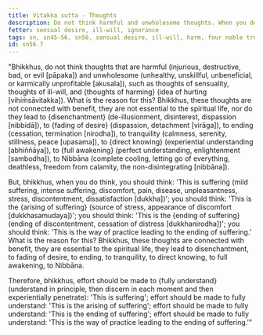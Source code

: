 ```yaml
---
title: Vitakka sutta - Thoughts
description: Do not think harmful and unwholesome thoughts. When you do think, think about suffering, the arising of suffering, the ending of suffering, and the way of practice leading to the ending of suffering.
fetter: sensual desire, ill-will, ignorance
tags: sn, sn45-56, sn56, sensual desire, ill-will, harm, four noble truths, suffering, arising, ending, way of practice, path
id: sn56.7
---
```


"Bhikkhus, do not think thoughts that are harmful (injurious, destructive, bad, or evil [pāpaka]) and unwholesome (unhealthy, unskillful, unbeneficial, or karmically unprofitable [akusala]), such as thoughts of sensuality, thoughts of ill-will, and \{thoughts of harming} (idea of hurting [vihiṁsāvitakka]). What is the reason for this? Bhikkhus, these thoughts are not connected with benefit, they are not essential to the spiritual life, nor do they lead to \{disenchantment} (de-illusionment, disinterest, dispassion [nibbidā]), to \{fading of desire} (dispassion, detachment [virāga]), to ending (cessation, termination [nirodha]), to tranquility (calmness, serenity, stillness, peace [upasama]), to \{direct knowing} (experiential understanding [abhiññāya]), to \{full awakening} (perfect understanding, enlightenment [sambodha]), to Nibbāna (complete cooling, letting go of everything, deathless, freedom from calamity, the non-disintegrating [nibbāna]).

But, bhikkhus, when you do think, you should think: 'This is suffering (mild suffering, intense suffering, discomfort, pain, disease, unpleasantness, stress, discontentment, dissatisfaction [dukkha])'; you should think: 'This is the \{arising of suffering} (source of stress, appearance of discomfort [dukkhasamudaya])'; you should think: 'This is the \{ending of suffering} (ending of discontentment, cessation of distress [dukkhanirodha])'; you should think: 'This is the way of practice leading to the ending of suffering.' What is the reason for this? Bhikkhus, these thoughts are connected with benefit, they are essential to the spiritual life, they lead to disenchantment, to fading of desire, to ending, to tranquility, to direct knowing, to full awakening, to Nibbāna.

Therefore, bhikkhus, effort should be made to \{fully understand} (understand in principle, then discern in each moment and then experientially penetrate): 'This is suffering';
effort should be made to fully understand: 'This is the arising of suffering';
effort should be made to fully understand: 'This is the ending of suffering';
effort should be made to fully understand: 'This is the way of practice leading to the ending of suffering.'"